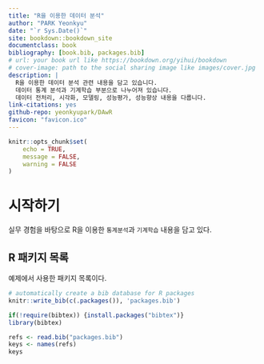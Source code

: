 ```yaml
---
title: "R을 이용한 데이터 분석"
author: "PARK Yeonkyu"
date: "`r Sys.Date()`"
site: bookdown::bookdown_site
documentclass: book
bibliography: [book.bib, packages.bib]
# url: your book url like https://bookdown.org/yihui/bookdown
# cover-image: path to the social sharing image like images/cover.jpg
description: |
  R을 이용한 데이터 분석 관련 내용을 담고 있습니다.
  데이터 통계 분석과 기계학습 부분으로 나누어져 있습니다.
  데이터 전처리, 시각화, 모델링, 성능평가, 성능향상 내용을 다룹니다.
link-citations: yes
github-repo: yeonkyupark/DAwR
favicon: "favicon.ico"
---
```


```r
knitr::opts_chunk$set(
	echo = TRUE,
	message = FALSE,
	warning = FALSE
)
```

# 시작하기 {.unnumbered}

실무 경험을 바탕으로 R을 이용한 `통계분석`과 `기계학습` 내용을 담고 있다.

## R 패키지 목록 {.unnumbered}

예제에서 사용한 패키지 목록이다.

```r
# automatically create a bib database for R packages
knitr::write_bib(c(.packages()), 'packages.bib')
```

```r
if(!require(bibtex)) {install.packages("bibtex")}
library(bibtex)

refs <- read.bib("packages.bib")
keys <- names(refs)
keys
```
